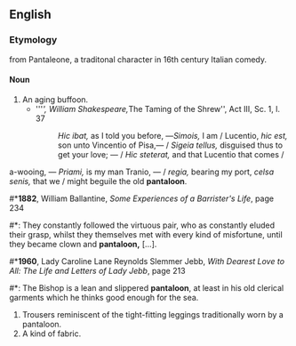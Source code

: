 ==English==
===Etymology===
from Pantaleone, a traditonal character in 16th century Italian comedy.
====Noun====
{{en-noun}}
# An aging buffoon.
#*'''''', William Shakespeare, ''The Taming of the Shrew'', Act III, Sc. 1, l. 37
#*: ''Hic ibat,'' as I told you before, —''Simois,'' I am / Lucentio, ''hic est,'' son unto Vincentio of Pisa,— / ''Sigeia tellus,'' disguised thus to get your love; — / ''Hic steterat,'' and that Lucentio that comes /
a-wooing, — ''Priami,'' is my man Tranio, — / ''regia,'' bearing my port, ''celsa senis,'' that we / might beguile the old '''pantaloon'''. 
#*'''1882''', William Ballantine, ''Some Experiences of a Barrister's Life'', page 234
#*: They constantly followed the virtuous pair, who as constantly eluded their grasp, whilst they themselves met with every kind of misfortune, until they became clown and '''pantaloon,''' […]. 
#*'''1960''', Lady Caroline Lane Reynolds Slemmer Jebb, ''With Dearest Love to All: The Life and Letters of Lady Jebb'', page 213
#*: The Bishop is a lean and slippered '''pantaloon''', at least in his old clerical garments which he thinks good enough for the sea.
# Trousers reminiscent of the tight-fitting leggings traditionally worn by a pantaloon.
# A kind of fabric.